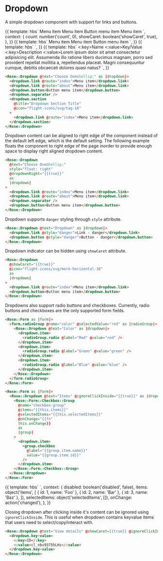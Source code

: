 
<Meta title="Rose/Dropdown" component="Dropdown" />

# Dropdown

A simple dropdown component with support for links and buttons.

<Preview>
  <Story name="Basic Dropdown" height="7rem">
    {{
      template: hbs`
      <Rose::Dropdown @text="Choose One&hellip;" @count={{count}} @icon="flight-icons/svg/org-16" @showCaret={{showCaret}} as |dropdown|>
        <dropdown.link @route="index">Menu item</dropdown.link>
        <dropdown.link @route="about">Menu item</dropdown.link>
        <dropdown.separator />
        <dropdown.button>Button menu item</dropdown.button>
        <dropdown.separator />
        <dropdown.section @title="Dropdown Section Title" @icon="flight-icons/svg/tag-16">
          <dropdown.link @route="index">Menu item</dropdown.link>
        </dropdown.section>
      </Rose::Dropdown>
    `,
      context: {
        count: number('count', 0),
        showCaret: boolean('showCaret', true),
      },
    }}
  </Story>
</Preview>

<Preview>
  <Story name="Icon-only Dropdown" height="5rem">
    {{
      template: hbs`
      <Rose::Dropdown @text="Choose One&hellip;" @icon="flight-icons/svg/org-16" @iconOnly={{true}} as |dropdown|>
        <dropdown.link @route="index">Menu item</dropdown.link>
        <dropdown.link @route="about">Menu item</dropdown.link>
        <dropdown.separator />
        <dropdown.button>Button menu item</dropdown.button>
      </Rose::Dropdown>
    `,
    }}
  </Story>
</Preview>

<Preview>
  <Story name="Dropdown with Radio Buttons" height="13rem">
    {{
      template: hbs`
      <Rose::Form as |form|>
        <form.radioGroup @name="color" @selectedValue="red" as |radioGroup|>
          <Rose::Dropdown @text="Color" as |dropdown|>
            <dropdown.item>
              <radioGroup.radio @label="Red" @value="red" />
            </dropdown.item>
            <dropdown.item>
              <radioGroup.radio @label="Green" @value="green" />
            </dropdown.item>
            <dropdown.item>
              <radioGroup.radio @label="Blue" @value="blue" />
            </dropdown.item>
          </Rose::Dropdown>
        </form.radioGroup>
      </Rose::Form>
    `,
    }}
  </Story>
</Preview>

<Preview>
  <Story name="Dropdown with Key Value Items" height="13rem">
    {{
      template: hbs`
      <Rose::Dropdown @text="View details" @showCaret={{showCaret}} @ignoreClickInside={{true}} as |dropdown|>
        <dropdown.key-value>
          <:key>Name</:key>
          <:value>Key/Value</:value>
        </dropdown.key-value>
        <dropdown.separator />
        <dropdown.key-value>
          <:key>Description</:key>
          <:value>Lorem ipsum dolor sit amet consectetur adipisicing elit. Assumenda illo ratione libero ducimus magnam, porro sed provident repellat mollitia a, repellendus placeat. Magni consequuntur cumque, debitis obcaecati dolores quasi natus?</:value>
        </dropdown.key-value>
      </Rose::Dropdown>
    `,
    }}
  </Story>
</Preview>

```html
<Rose::Dropdown @text="Choose One&hellip;" as |dropdown|>
  <dropdown.link @route="index">Menu item</dropdown.link>
  <dropdown.link @route="about">Menu item</dropdown.link>
  <dropdown.button>Button menu item</dropdown.button>
  <dropdown.separator />
  <dropdown.section
    @title="Dropdown Section Title"
    @icon="flight-icons/svg/tag-16"
  >
    <dropdown.link @route="index">Menu item</dropdown.link>
  </dropdown.section>
</Rose::Dropdown>
```

Dropdown content can be aligned to right edge of the component instead of the default left edge, which is the default setting. The following example floats the component to right edge of the page inorder to provide enough space to display right aligned dropdown content.

```html
<Rose::Dropdown
  @text="Choose One&hellip;"
  style="float: right"
  @dropdownRight="{{true}}"
  as
  |dropdown|
>
  <dropdown.link @route="index">Menu item</dropdown.link>
  <dropdown.link @route="about">Menu item</dropdown.link>
  <dropdown.separator />
  <dropdown.button>Button menu item</dropdown.button>
</Rose::Dropdown>
```

Dropdown supports `danger` styling through `style` attribute.

```html
<Rose::Dropdown @text="Dropdown" as |dropdown|>
  <dropdown.link @style="danger">Link - danger</dropdown.link>
  <dropdown.button @style="danger">Button - danger</dropdown.button>
</Rose::Dropdown>
```

Dropdown indicator can be hidden using `showCaret` attribute.

```html
<Rose::Dropdown
  @showCaret="{{true}}"
  @icon="flight-icons/svg/more-horizontal-16"
  as
  |dropdown|
>
  <dropdown.link @route="index">Menu item</dropdown.link>
  <dropdown.button>Button menu item</dropdown.button>
</Rose::Dropdown>
```

Dropdowns also support radio buttons and checkboxes. Currently, radio buttons and checkboxes are the only supported
form fields.

```html
<Rose::Form as |form|>
  <form.radioGroup @name="color" @selectedValue="red" as |radioGroup|>
    <Rose::Dropdown @text="Color" as |dropdown|>
      <dropdown.item>
        <radioGroup.radio @label="Red" @value="red" />
      </dropdown.item>
      <dropdown.item>
        <radioGroup.radio @label="Green" @value="green" />
      </dropdown.item>
      <dropdown.item>
        <radioGroup.radio @label="Blue" @value="blue" />
      </dropdown.item>
    </Rose::Dropdown>
  </form.radioGroup>
</Rose::Form>
```

```html
<Rose::Form as |form|>
  <Rose::Dropdown @text="Items" @ignoreClickInside="{{true}}" as |dropdown|>
    <Rose::Form::Checkbox::Group
      @name="checkbox-group"
      @items="{{this.items}}"
      @selectedItems="{{this.selectedItems}}"
      @onChange="{{fn"
      this.onChange}}
      as
      |group|
    >
      <dropdown.item>
        <group.checkbox
          @label="{{group.item.name}}"
          value="{{group.item.id}}"
        />
      </dropdown.item>
    </Rose::Form::Checkbox::Group>
  </Rose::Dropdown>
</Rose::Form>
```

<Preview>
  <Story name="Dropdown with Checkboxes" height="10rem">
    {{
      template: hbs`
  <Rose::Form as |form|>
   <Rose::Dropdown   @ignoreClickInside={{true}} @text="Items" as |dropdown|>
    <Rose::Form::Checkbox::Group
      @name={{name}}
      @disabled={{disabled}}
      @items={{items}}
      @selectedItems={{selectedItems}}
      @onChange={{onChange}}
      as |group|
    >
    <dropdown.item>
      <group.checkbox
        @label={{group.item.name}}
        value={{group.item.id}}
      />
        </dropdown.item>
    </Rose::Form::Checkbox::Group>
     </Rose::Dropdown>
    </Rose::Form>
  `,
      context: {
        disabled: boolean('disabled', false),
        items: object('items', [
          { id: 1, name: 'Foo' },
          { id: 2, name: 'Bar' },
          { id: 3, name: 'Baz' },
        ]),
        selectedItems: object('selectedItems', []),
        onChange: action('changed'),
      },
    }}
  </Story>
</Preview>

Closing dropdown after clicking inside it's content can be ignored using `ignoreClickInside`. This is useful when dropdown contains keyvalue items that users need to select/copy/interact with.

```html
<Rose::Dropdown @text="View details" @showCaret={{true}} @ignoreClickInside={{true}} as |dropdown|>
  <dropdown.key-value>
    <:key>ID</:key>
    <:value>cl_nbv9375hLHs</:value>
  </dropdown.key-value>
</Rose::Dropdown>
```
